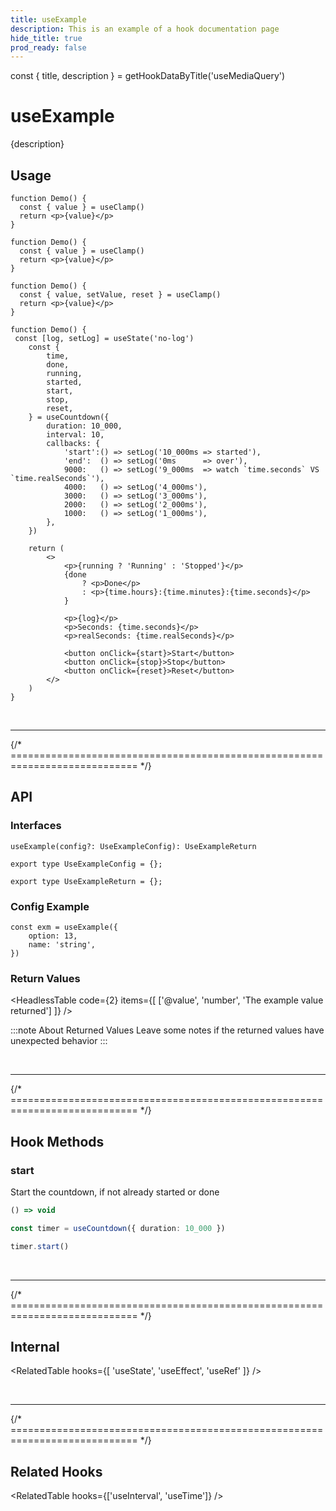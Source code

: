 ```yaml
---
title: useExample
description: This is an example of a hook documentation page
hide_title: true
prod_ready: false
---
```

const { title, description } = getHookDataByTitle('useMediaQuery')

<MainText>
<h1>useExample</h1>
{description}
</MainText>



## Usage

<Tabs>

<TabItem value='1' label='Basic'>

```tsx live
function Demo() {
  const { value } = useClamp()
  return <p>{value}</p>
}
```

</TabItem>

<TabItem value='2' label='2'>

```tsx live
function Demo() {
  const { value } = useClamp()
  return <p>{value}</p>
}
```

</TabItem>

<TabItem value='3' label='3'>

```tsx live
function Demo() {
  const { value, setValue, reset } = useClamp()
  return <p>{value}</p>
}
```

</TabItem>

<TabItem value='4' label='Full'>

```tsx live
function Demo() {
 const [log, setLog] = useState('no-log')
    const { 
        time,                    
        done,                        
        running,                    
        started,                     
        start,                     
        stop,                             
        reset,                               
    } = useCountdown({
        duration: 10_000,           
        interval: 10,              
        callbacks: {                     
            'start':() => setLog('10_000ms => started'),
            'end':  () => setLog('0ms      => over'),  
            9000:   () => setLog('9_000ms  => watch `time.seconds` VS `time.realSeconds`'),
            4000:   () => setLog('4_000ms'),
            3000:   () => setLog('3_000ms'),
            2000:   () => setLog('2_000ms'),
            1000:   () => setLog('1_000ms'),
        },
    })

    return (
        <>
            <p>{running ? 'Running' : 'Stopped'}</p>
            {done
                ? <p>Done</p>
                : <p>{time.hours}:{time.minutes}:{time.seconds}</p>
            }

            <p>{log}</p>
            <p>Seconds: {time.seconds}</p>
            <p>realSeconds: {time.realSeconds}</p>

            <button onClick={start}>Start</button>
            <button onClick={stop}>Stop</button>
            <button onClick={reset}>Reset</button>
        </>
    )
}
```

</TabItem>

</Tabs>


<br />
<hr />
{/* ============================================================================ */}



## API

### Interfaces

```tsx
useExample(config?: UseExampleConfig): UseExampleReturn

export type UseExampleConfig = {};

export type UseExampleReturn = {};
```

### Config Example

```tsx
const exm = useExample({
    option: 13,
    name: 'string',
})
```


### Return Values

<HeadlessTable code={2} items={[
    ['@value', 'number', 'The example value returned']
]} />

:::note About Returned Values
Leave some notes if the returned values have unexpected behavior
:::















<br />
<hr />
{/* ============================================================================ */}

## Hook Methods

<Card>

### start
Start the countdown, if not already started or done

```ts
() => void 
```
```ts
const timer = useCountdown({ duration: 10_000 })

timer.start()
```
</Card>


















<br />
<hr />
{/* ============================================================================ */}

## Internal

<small>

</small>

<RelatedTable hooks={[
    'useState',
    'useEffect',
    'useRef'
]} />








<br />
<hr />
{/* ============================================================================ */}

## Related Hooks

<RelatedTable hooks={['useInterval', 'useTime']} />
